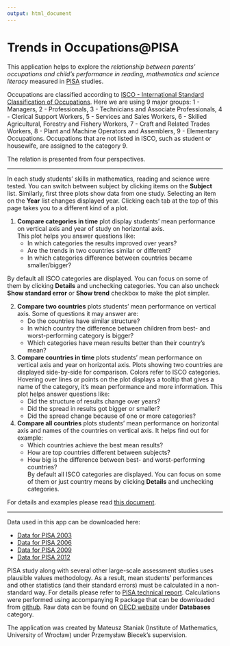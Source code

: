 ```yaml
---
output: html_document
---
```


# Trends in Occupations@PISA

This application helps to explore the *relationship between parents' occupations and child's performance in reading, mathematics and science literacy* measured in [PISA](https://www.oecd.org/pisa/) studies.

Occupations are classified according to [ISCO - International Standard Classification of Occupations](http://www.ilo.org/public/english/bureau/stat/isco/). Here we are using 9 major groups: 1 -	Managers, 2 -	Professionals, 3 - Technicians and Associate Professionals, 4 -	Clerical Support Workers, 5 - Services and Sales Workers, 6 - Skilled Agricultural, Forestry and Fishery Workers, 7 - Craft and Related Trades Workers, 8 - Plant and Machine Operators and Assemblers, 9 -	Elementary Occupations. Occupations that are not listed in ISCO, such as student or housewife, are assigned to the category 9. 

The relation is presented from four perspectives. 

***

In each study students' skills in mathematics, reading and science were tested. 
You can switch between subject by clicking items on the **Subject** list.
Similarly, first three plots show data from one study. 
Selecting an item on the **Year** list changes displayed year. 
Clicking each tab at the top of this page takes you to a different kind of a plot.

1. **Compare categories in time** plot display students' mean performance on vertical axis and year of study on horizontal axis.   
This plot helps you answer questions like:  
    * In which categories the results improved over years?  
    * Are the trends in two countries similar or different?  
    * In which categories difference between countries became smaller/bigger?
    
By default all ISCO categories are displayed. You can focus on some of them by clicking **Details** and unchecking categories. You can also uncheck **Show standard error** or **Show trend** checkbox to make the plot simpler.

2. **Compare two countries** plots students' mean performance on vertical axis. Some of questions it may answer are: 
    * Do the countries have similar structure?   
    * In which country the difference between children from best- and worst-performing category is bigger?
    * Which categories have mean results better than their country's mean?
    
3. **Compare countries in time** plots students' mean performance on vertical axis and year on horizontal axis.
Plots showing two countries are displayed side-by-side for comparison. 
Colors refer to ISCO categories. 
Hovering over lines or points on the plot displays a tooltip that gives a name of the category, it's mean performance
and more information.
This plot helps answer questions like:  
    * Did the structure of results change over years?   
    * Did the spread in results got bigger or smaller?  
    * Did the spread change because of one or more categories?  

4. **Compare all countries** plots students' mean performance on horizontal axis and names of the countries on vertical axis. It helps find out for example:  
    * Which countries achieve the best mean results?  
    * How are top countries different between subjects?  
    * How big is the difference between best- and worst-performing countries?  
By default all ISCO categories are displayed. You can focus on some of them or just country means by clicking 
**Details** and unchecking categories.

For details and examples please read [this document](https://github.com/mi2-warsaw/PISAoccupations/raw/master/inst/extdata/about.pdf).  

***

Data used in this app can be downloaded here:  

* [Data for PISA 2003](https://github.com/mi2-warsaw/PISAoccupations/raw/master/inst/extdata/pisa2003.xlsx)  
* [Data for PISA 2006](https://github.com/mi2-warsaw/PISAoccupations/raw/master/inst/extdata/pisa2006.xlsx)  
* [Data for PISA 2009](https://github.com/mi2-warsaw/PISAoccupations/raw/master/inst/extdata/pisa2009.xlsx)  
* [Data for PISA 2012](https://github.com/mi2-warsaw/PISAoccupations/raw/master/inst/extdata/pisa2012.xlsx)  

PISA study along with several other large-scale assessment studies uses plausible values methodology.
As a result, mean students' performances and other statistics (and their standard errors) must be calculated in a non-standard way. For details please refer to [PISA technical report](http://www.oecd.org/pisa/pisaproducts/pisa2012technicalreport.htm).
Calculations were performed using accompanying R package that can be downloaded from [github](https://github.com/mi2-warsaw/PISAoccupations).
Raw data can be found on [OECD website](http://www.oecd.org/pisa/pisaproducts/) under **Databases** category.

The application was created by Mateusz Staniak (Institute of Mathematics, University of Wrocław) under Przemysław Biecek's supervision.

